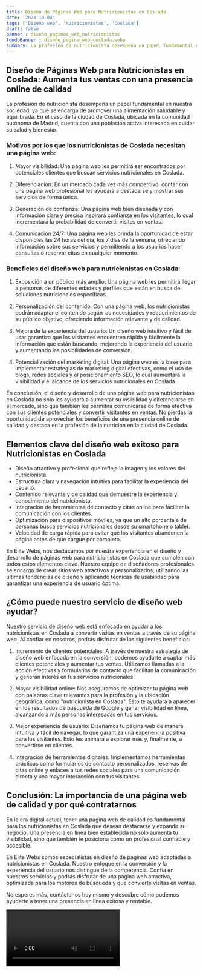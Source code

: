 ```yaml
---
title: Diseño de Páginas Web para Nutricionistas en Coslada
date: '2023-10-04'
tags: ['Diseño web', 'Nutricionistas', 'Coslada']
draft: false
banner : diseño_paginas_web_nutricionistas
fondoBanner : diseño_pagina_web_coslada.webp
summary: La profesión de nutricionista desempeña un papel fundamental en nuestra sociedad, ya que se encarga de promover una alimentación saludable y equilibrada. En el caso de la ciudad de Coslada, ubicada en la comunidad autónoma de Madrid, cuenta con una población activa interesada en cuidar su salud y bienestar.
---
```


## Diseño de Páginas Web para Nutricionistas en Coslada: Aumenta tus ventas con una presencia online de calidad

La profesión de nutricionista desempeña un papel fundamental en nuestra sociedad, ya que se encarga de promover una alimentación saludable y equilibrada. En el caso de la ciudad de Coslada, ubicada en la comunidad autónoma de Madrid, cuenta con una población activa interesada en cuidar su salud y bienestar.

### Motivos por los que los nutricionistas de Coslada necesitan una página web:

1. Mayor visibilidad: Una página web les permitirá ser encontrados por potenciales clientes que buscan servicios nutricionales en Coslada.

2. Diferenciación: En un mercado cada vez más competitivo, contar con una página web profesional les ayudará a destacarse y mostrar sus servicios de forma única.

3. Generación de confianza: Una página web bien diseñada y con información clara y precisa inspirará confianza en los visitantes, lo cual incrementará la probabilidad de convertir visitas en ventas.

4. Comunicación 24/7: Una página web les brinda la oportunidad de estar disponibles las 24 horas del día, los 7 días de la semana, ofreciendo información sobre sus servicios y permitiendo a los usuarios hacer consultas o reservar citas en cualquier momento.

### Beneficios del diseño web para nutricionistas en Coslada:

1. Exposición a un público más amplio: Una página web les permitirá llegar a personas de diferentes edades y perfiles que están en busca de soluciones nutricionales específicas.

2. Personalización del contenido: Con una página web, los nutricionistas podrán adaptar el contenido según las necesidades y requerimientos de su público objetivo, ofreciendo información relevante y de calidad.

3. Mejora de la experiencia del usuario: Un diseño web intuitivo y fácil de usar garantiza que los visitantes encuentren rápida y fácilmente la información que están buscando, mejorando la experiencia del usuario y aumentando las posibilidades de conversión.

4. Potencialización del marketing digital: Una página web es la base para implementar estrategias de marketing digital efectivas, como el uso de blogs, redes sociales y el posicionamiento SEO, lo cual aumentará la visibilidad y el alcance de los servicios nutricionales en Coslada.

En conclusión, el diseño y desarrollo de una página web para nutricionistas en Coslada no solo les ayudará a aumentar su visibilidad y diferenciarse en el mercado, sino que también les permitirá comunicarse de forma efectiva con sus clientes potenciales y convertir visitantes en ventas. No pierdas la oportunidad de aprovechar los beneficios de una presencia online de calidad y destaca en la profesión de la nutrición en la ciudad de Coslada.

<GifSeo />

<Cta />

## Elementos clave del diseño web exitoso para Nutricionistas en Coslada

- Diseño atractivo y profesional que refleje la imagen y los valores del nutricionista.
- Estructura clara y navegación intuitiva para facilitar la experiencia del usuario.
- Contenido relevante y de calidad que demuestre la experiencia y conocimiento del nutricionista.
- Integración de herramientas de contacto y citas online para facilitar la comunicación con los clientes.
- Optimización para dispositivos móviles, ya que un alto porcentaje de personas busca servicios nutricionales desde su smartphone o tablet.
- Velocidad de carga rápida para evitar que los visitantes abandonen la página antes de que cargue por completo.

En Élite Webs, nos destacamos por nuestra experiencia en el diseño y desarrollo de páginas web para nutricionistas en Coslada que cumplen con todos estos elementos clave. Nuestro equipo de diseñadores profesionales se encarga de crear sitios web atractivos y personalizados, utilizando las últimas tendencias de diseño y aplicando técnicas de usabilidad para garantizar una experiencia de usuario óptima.

## ¿Cómo puede nuestro servicio de diseño web ayudar?

Nuestro servicio de diseño web está enfocado en ayudar a los nutricionistas en Coslada a convertir visitas en ventas a través de su página web. Al confiar en nosotros, podrás disfrutar de los siguientes beneficios:

1. Incremento de clientes potenciales: A través de nuestra estrategia de diseño web enfocada en la conversión, podemos ayudarte a captar más clientes potenciales y aumentar tus ventas. Utilizamos llamadas a la acción efectivas y formularios de contacto que facilitan la comunicación y generan interés en tus servicios nutricionales.

2. Mayor visibilidad online: Nos aseguramos de optimizar tu página web con palabras clave relevantes para la profesión y la ubicación geográfica, como "nutricionista en Coslada". Esto te ayudará a aparecer en los resultados de búsqueda de Google y ganar visibilidad en línea, alcanzando a más personas interesadas en tus servicios.

3. Mejor experiencia de usuario: Diseñamos tu página web de manera intuitiva y fácil de navegar, lo que garantiza una experiencia positiva para los visitantes. Esto les animará a explorar más y, finalmente, a convertirse en clientes.

4. Integración de herramientas digitales: Implementamos herramientas prácticas como formularios de contacto personalizados, reservas de citas online y enlaces a tus redes sociales para una comunicación directa y una mayor interacción con tus visitantes.

## Conclusión: La importancia de una página web de calidad y por qué contratarnos

En la era digital actual, tener una página web de calidad es fundamental para los nutricionistas en Coslada que desean destacarse y expandir su negocio. Una presencia en línea bien establecida no solo aumenta tu visibilidad, sino que también te posiciona como un profesional confiable y accesible.

En Élite Webs somos especialistas en diseño de páginas web adaptadas a nutricionistas en Coslada. Nuestro enfoque en la conversión y la experiencia del usuario nos distingue de la competencia. Confía en nuestros servicios y podrás disfrutar de una página web atractiva, optimizada para los motores de búsqueda y que convierte visitas en ventas.

No esperes más, contáctanos hoy mismo y descubre cómo podemos ayudarte a tener una presencia en línea exitosa y rentable.

<Video />

<CtaBot job='Nutricionistas' city='Coslada'/>

<Gmaps query='Coslada+españa+maps' />